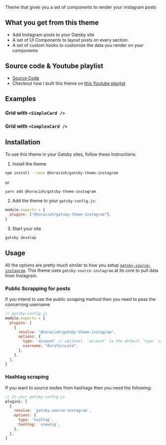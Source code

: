 
Theme that gives you a set of components to render your instagram posts

## What you get from this theme

- Add Instagram posts to your Gatsby site
- A set of UI Components to layout posts on every section.
- A set of custom hooks to customize the data you render on your components

## Source code & Youtube playlist

- [Source Code](https://github.com/horacioh/gatsby-theme-instagram)
- Checkout how I built this theme on [this Youtube playlist](https://www.youtube.com/playlist?list=PL_Q4x-stM4VJNLSloUtRgFH-7VW99I-WS)

## Examples

### Grid with `<SimpleCard />`

<Grid />

### Grid with `<ComplexCard />`

<Grid card={ComplexCard} />

## Installation

To use this theme in your Gatsby sites, follow these instructions:

1. Install the theme

```sh
npm install --save @horacioh/gatsby-theme-instagram
```

or

```sh
yarn add @horacioh/gatsby-theme-instagram
```

2. Add the theme to your `gatsby-config.js`:

```js
module.exports = {
  plugins: ["@horacioh/gatsby-theme-instagram"],
}
```

3. Start your site

```sh
gatsby develop
```

## Usage

All the options are pretty much similar to how you setup [`gatsby-source-instagram`](https://github.com/oorestisime/gatsby-source-instagram). This theme uses `gatsby-source-instagram` at its core to pull data from Instagram.

### Public Scrapping for posts

If you intend to use the public scraping method then you need to pass the concerning username

```js
// gatsby-config.js
module.exports = {
  plugins: [
    {
      resolve: "@horacioh/gatsby-theme-instagram",
      options: {
        type: `account` // optional. `account` is the default `type` value
        username: "doraforscale",
      },
    },
  ],
}
```

### Hashtag scraping

If you want to source nodes from hashtags then you need the following:

```javascript
// In your gatsby-config.js
plugins: [
  {
    resolve: `gatsby-source-instagram`,
    options: {
      type: `hashtag`,
      hashtag: `snowing`,
    },
  },
]
```
